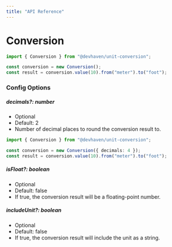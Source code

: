```yaml
---
title: "API Reference"
---
```


# Conversion

```ts
import { Conversion } from "@devhaven/unit-conversion";

const conversion = new Conversion();
const result = conversion.value(10).from("meter").to("foot");
```

### Config Options

##### decimals?: number

- Optional
- Default: 2
- Number of decimal places to round the conversion result to.

```ts
import { Conversion } from "@devhaven/unit-conversion";

const conversion = new Conversion({ decimals: 4 });
const result = conversion.value(10).from("meter").to("foot");
```

##### isFloat?: boolean

- Optional
- Default: false
- If true, the conversion result will be a floating-point number.

##### includeUnit?: boolean

- Optional
- Default: false
- If true, the conversion result will include the unit as a string.
